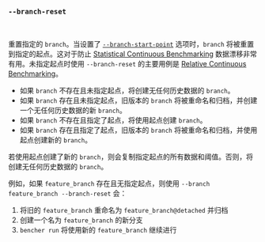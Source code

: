 ### `--branch-reset`

<br />

重置指定的 `branch`。当设置了 [`--branch-start-point`][branch start point] 选项时，`branch` 将被重置到指定的起点。这对于防止 [Statistical Continuous Benchmarking][statistical continuous benchmarking] 数据漂移非常有用。未指定起点时使用 `--branch-reset` 的主要用例是 [Relative Continuous Benchmarking][relative continuous benchmarking]。

- 如果 `branch` 不存在且未指定起点，将创建无任何历史数据的 `branch`。
- 如果 `branch` 存在且未指定起点，旧版本的 `branch` 将被重命名和归档，并创建一个无任何历史数据的新 `branch`。
- 如果 `branch` 不存在且指定了起点，将使用起点创建 `branch`。
- 如果 `branch` 存在且指定了起点，旧版本的 `branch` 将被重命名和归档，并使用起点创建新的 `branch`。

若使用起点创建了新的 `branch`，则会复制指定起点的所有数据和阈值。否则，将创建无任何历史数据的 `branch`。

例如，如果 `feature_branch` 存在且无指定起点，则使用 `--branch feature_branch --branch-reset` 会：

1. 将旧的 `feature_branch` 重命名为 `feature_branch@detached` 并归档
2. 创建一个名为 `feature_branch` 的新分支
3. `bencher run` 将使用新的 `feature_branch` 继续进行

[statistical continuous benchmarking]: /zh/docs/how-to/track-benchmarks/#statistical-continuous-benchmarking
[relative continuous benchmarking]: /zh/docs/how-to/track-benchmarks/#relative-continuous-benchmarking

[branch start point]: #--branch-start-point-branch
